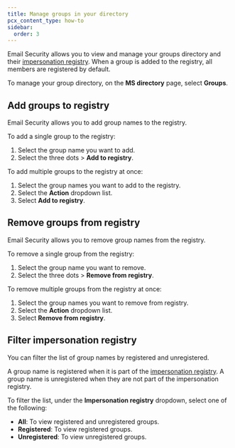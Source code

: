 ```yaml
---
title: Manage groups in your directory
pcx_content_type: how-to
sidebar:
  order: 3
---
```


Email Security allows you to view and manage your groups directory and their [impersonation registry](/cloudflare-one/email-security/detection-settings/impersonation-registry/). When a group is added to the registry, all members are registered by default. 

To manage your group directory, on the **MS directory** page, select **Groups**.

## Add groups to registry

Email Security allows you to add group names to the registry. 

To add a single group to the registry:

1. Select the group name you want to add.
2. Select the three dots > **Add to registry**.

To add multiple groups to the registry at once:

1. Select the group names you want to add to the registry.
2. Select the **Action** dropdown list.
3. Select **Add to registry**.

## Remove groups from registry

Email Security allows you to remove group names from the registry. 

To remove a single group from the registry:

1. Select the group name you want to remove.
2. Select the three dots > **Remove from registry**.

To remove multiple groups from the registry at once:

1. Select the group names you want to remove from registry.
2. Select the **Action** dropdown list.
3. Select **Remove from registry**.

## Filter impersonation registry

You can filter the list of group names by registered and unregistered.

A group name is registered when it is part of the [impersonation registry](/cloudflare-one/email-security/detection-settings/impersonation-registry/). A group name is unregistered when they are not part of the impersonation registry.

To filter the list, under the **Impersonation registry** dropdown, select one of the following:
   - **All**: To view registered and unregistered groups.
   - **Registered**: To view registered groups.
   - **Unregistered**: To view unregistered groups.